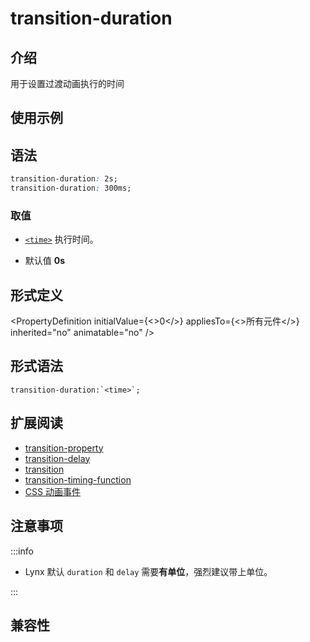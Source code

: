 
# transition-duration

## 介绍

用于设置过渡动画执行的时间

## 使用示例

<Go
  example="css-api"
  img="/assets/doc/css/transition-duration.gif"
  defaultEntryFile="dist/transition-duration.lynx.bundle"
  entry="src/transition-duration"
  defaultFile="src/transition-duration/App.tsx"
  entry="src/transition-duration"
/>

## 语法

```css
transition-duration: 2s;
transition-duration: 300ms;
```

### 取值

- [`<time>`](api/css/data-type/time.mdx)
  执行时间。

- 默认值
  **0s**

## 形式定义


<PropertyDefinition
  initialValue={<>0</>}
  appliesTo={<>所有元件</>}
  inherited="no"
  animatable="no"
/>

## 形式语法

```
transition-duration:`<time>`;
```

## 扩展阅读

- [transition-property](./transition-property.mdx)
- [transition-delay](./transition-delay.mdx)
- [transition](./transition.mdx)
- [transition-timing-function](./transition-timing-function.mdx)
- [CSS 动画事件](../../lynx-api/event/animation-event.mdx)

## 注意事项

:::info

- Lynx 默认 `duration` 和 `delay` 需要**有单位**，强烈建议带上单位。

:::

## 兼容性


<LegacyCompatTable metadata="css/properties/transition-duration" />
